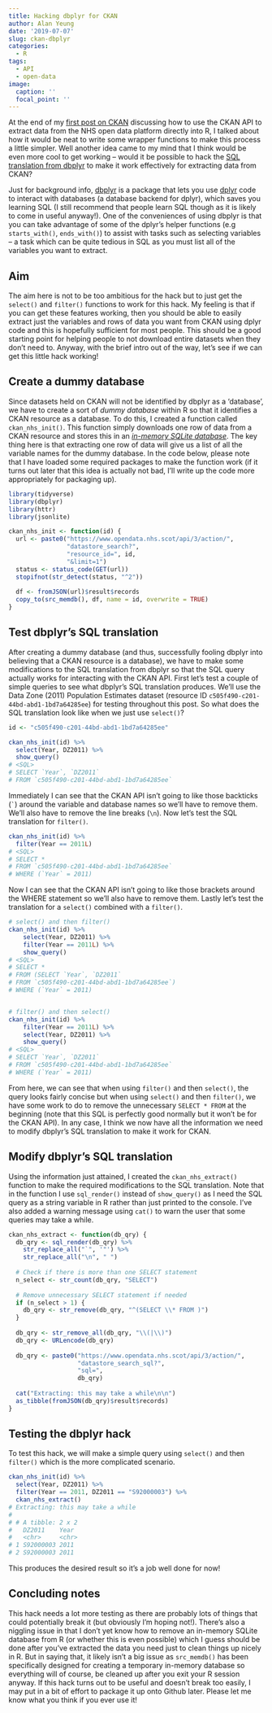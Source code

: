 ```yaml
---
title: Hacking dbplyr for CKAN
author: Alan Yeung
date: '2019-07-07'
slug: ckan-dbplyr
categories:
  - R
tags:
  - API
  - open-data
image:
  caption: ''
  focal_point: ''
---
```


At the end of my [first post on CKAN](../ckan-api) discussing how to use the CKAN API to extract data from the NHS open data platform directly into R, I talked about how it would be neat to write some wrapper functions to make this process a little simpler. Well another idea came to my mind that I think would be even more cool to get working -- would it be possible to hack the [SQL translation from dbplyr](https://dbplyr.tidyverse.org/articles/translation-verb.html) to make it work effectively for extracting data from CKAN?  
  
Just for background info, [dbplyr](https://dbplyr.tidyverse.org) is a package that lets you use [dplyr](https://dplyr.tidyverse.org) code to interact with databases (a database backend for dplyr), which saves you learning SQL (I still recommend that people learn SQL though as it is likely to come in useful anyway!). One of the conveniences of using dbplyr is that you can take advantage of some of the dplyr's helper functions (e.g `starts_with()`, `ends_with()`) to assist with tasks such as selecting variables -- a task which can be quite tedious in SQL as you must list all of the variables you want to extract.  

## Aim
The aim here is not to be too ambitious for the hack but to just get the `select()` and `filter()` functions to work for this hack. My feeling is that if you can get these features working, then you should be able to easily extract just the variables and rows of data you want from CKAN using dplyr code and this is hopefully sufficient for most people. This should be a good starting point for helping people to not download entire datasets when they don't need to. Anyway, with the brief intro out of the way, let's see if we can get this little hack working!

## Create a dummy database
Since datasets held on CKAN will not be identified by dbplyr as a 'database', we have to create a sort of *dummy database* within R so that it identifies a CKAN resource as a database. To do this, I created a function called `ckan_nhs_init()`. This function simply downloads one row of data from a CKAN resource and stores this in an [*in-memory SQLite database*](https://www.rdocumentation.org/packages/dplyr/versions/0.5.0/topics/src_memdb). The key thing here is that extracting one row of data will give us a list of all the variable names for the dummy database. In the code below, please note that I have loaded some required packages to make the function work (if it turns out later that this idea is actually not bad, I'll write up the code more appropriately for packaging up).

```r
library(tidyverse)
library(dbplyr)
library(httr)
library(jsonlite)

ckan_nhs_init <- function(id) {
  url <- paste0("https://www.opendata.nhs.scot/api/3/action/",
                "datastore_search?",
                "resource_id=", id,
                "&limit=1")
  status <- status_code(GET(url))
  stopifnot(str_detect(status, "^2"))
  
  df <- fromJSON(url)$result$records
  copy_to(src_memdb(), df, name = id, overwrite = TRUE)
}
```

## Test dbplyr's SQL translation
After creating a dummy database (and thus, successfully fooling dbplyr into believing that a CKAN resource is a database), we have to make some modifications to the SQL translation from dbplyr so that the SQL query actually works for interacting with the CKAN API. First let's test a couple of simple queries to see what dbplyr's SQL translation produces. We'll use the Data Zone (2011) Population Estimates dataset (resource ID `c505f490-c201-44bd-abd1-1bd7a64285ee`) for testing throughout this post. So what does the SQL translation look like when we just use `select()`?

```r
id <- "c505f490-c201-44bd-abd1-1bd7a64285ee"

ckan_nhs_init(id) %>% 
  select(Year, DZ2011) %>% 
  show_query()
# <SQL>
# SELECT `Year`, `DZ2011`
# FROM `c505f490-c201-44bd-abd1-1bd7a64285ee`
```

Immediately I can see that the CKAN API isn't going to like those backticks (`` ` ``) around the variable and database names so we'll have to remove them. We'll also have to remove the line breaks (`\n`). Now let's test the SQL translation for `filter()`.

```r
ckan_nhs_init(id) %>%
  filter(Year == 2011L)
# <SQL>
# SELECT *
# FROM `c505f490-c201-44bd-abd1-1bd7a64285ee`
# WHERE (`Year` = 2011)
```

Now I can see that the CKAN API isn't going to like those brackets around the WHERE statement so we'll also have to remove them. Lastly let's test the translation for a `select()` combined with a `filter()`.

```r
# select() and then filter()
ckan_nhs_init(id) %>% 
    select(Year, DZ2011) %>% 
    filter(Year == 2011L) %>% 
    show_query()
# <SQL>
# SELECT *
# FROM (SELECT `Year`, `DZ2011`
# FROM `c505f490-c201-44bd-abd1-1bd7a64285ee`)
# WHERE (`Year` = 2011)


# filter() and then select()
ckan_nhs_init(id) %>% 
    filter(Year == 2011L) %>% 
    select(Year, DZ2011) %>% 
    show_query()
# <SQL>
# SELECT `Year`, `DZ2011`
# FROM `c505f490-c201-44bd-abd1-1bd7a64285ee`
# WHERE (`Year` = 2011)
```

From here, we can see that when using `filter()` and then `select()`, the query looks fairly concise but when using `select()` and then `filter()`, we have some work to do to remove the unnecessary `SELECT * FROM` at the beginning (note that this SQL is perfectly good normally but it won't be for the CKAN API). In any case, I think we now have all the information we need to modify dbplyr's SQL translation to make it work for CKAN.


## Modify dbplyr's SQL translation
Using the information just attained, I created the `ckan_nhs_extract()` function to make the required modifications to the SQL translation. Note that in the function I use `sql_render()` instead of `show_query()` as I need the SQL query as a string variable in R rather than just printed to the console. I've also added a warning message using `cat()` to warn the user that some queries may take a while.


```r
ckan_nhs_extract <- function(db_qry) {
  db_qry <- sql_render(db_qry) %>%
    str_replace_all("`", '"') %>%
    str_replace_all("\n", " ")
  
  # Check if there is more than one SELECT statement
  n_select <- str_count(db_qry, "SELECT")
  
  # Remove unnecessary SELECT statement if needed
  if (n_select > 1) {
    db_qry <- str_remove(db_qry, "^(SELECT \\* FROM )")
  }
  
  db_qry <- str_remove_all(db_qry, "\\(|\\)")
  db_qry <- URLencode(db_qry)
  
  db_qry <- paste0("https://www.opendata.nhs.scot/api/3/action/",
                   "datastore_search_sql?",
                   "sql=",
                   db_qry)
  
  cat("Extracting: this may take a while\n\n")
  as_tibble(fromJSON(db_qry)$result$records)
}
```

## Testing the dbplyr hack
To test this hack, we will make a simple query using `select()` and then `filter()` which is the more complicated scenario.

```r
ckan_nhs_init(id) %>%
  select(Year, DZ2011) %>%
  filter(Year == 2011, DZ2011 == "S92000003") %>%
  ckan_nhs_extract()
# Extracting: this may take a while
# 
# # A tibble: 2 x 2
#   DZ2011    Year 
#   <chr>     <chr>
# 1 S92000003 2011 
# 2 S92000003 2011 
```

This produces the desired result so it's a job well done for now!


## Concluding notes
This hack needs a lot more testing as there are probably lots of things that could potentially break it (but obviously I'm hoping not!). There's also a niggling issue in that I don't yet know how to remove an in-memory SQLite database from R (or whether this is even possible) which I guess should be done after you've extracted the data you need just to clean things up nicely in R. But in saying that, it likely isn't a big issue as `src_memdb()` has been specifically designed for creating a temporary in-memory database so everything will of course, be cleaned up after you exit your R session anyway. If this hack turns out to be useful and doesn't break too easily, I may put in a bit of effort to package it up onto Github later. Please let me know what you think if you ever use it!

